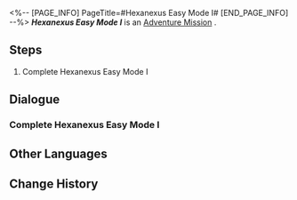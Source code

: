 <%-- [PAGE_INFO]
PageTitle=#Hexanexus Easy Mode I#
[END_PAGE_INFO] --%>
{{Stub|Dialogue.}}
{{Mission Infobox
|id            = 8025210
|title         = 
|image         = <!--Mission Hexanexus Easy Mode I.png-->
|type          = Adventure
|event_name    = 
|chapter       = 
|requirements  = 
|summary       = <!--official mission summary from Fate's Atlas-->
|characters    = Trailblazer
|startLocation = [[<!--starting world-->]] - [[<!--starting area-->]]
|world         = <!--starting world-->
|area          = <!--starting area-->
|prev          = 
|next          = 
|rewards       = 
}}
'''''Hexanexus Easy Mode I''''' is an [[Adventure Mission]]<!--in [world]-->.

==Steps==
# Complete Hexanexus Easy Mode I

<!--
==Gameplay Notes==

--><!--
==Trial Character==

-->
==Dialogue==
{{Stub Dialogue}}
===Complete Hexanexus Easy Mode I===
{{Mission Description|type=adventure|location=<!--to be added-->|Complete Hexanexus Easy Mode I}}
{{Dialogue Start}}
:{{tx}}
{{Dialogue End}}

==Other Languages==
{{Other Languages
|en   = Hexanexus Easy Mode I
|zhs  = 「枘凿六合」简单模式I
|zht  = 「枘鑿六合」簡單模式I
|ja   = 「枘構立方」難易度・簡単I
|ko   = 「모순된 결합체」 쉬움 모드 I
|es   = Hexanexus: modo fácil&nbsp;I
|fr   = Mode facile I de l'Hexanexus
|ru   = Гексанексус - Простой режим I
|th   = Hexanexus โหมดง่าย I
|vi   = "Khối Lục Giác" Chế Độ Dễ I
|de   = Hexanexus – Leichter Modus I
|id   = "Hexanexus" Mode Gampang I
|pt   = Hexanexus - Modo Fácil I
}}

==Change History==
{{Change History|2.5}}

